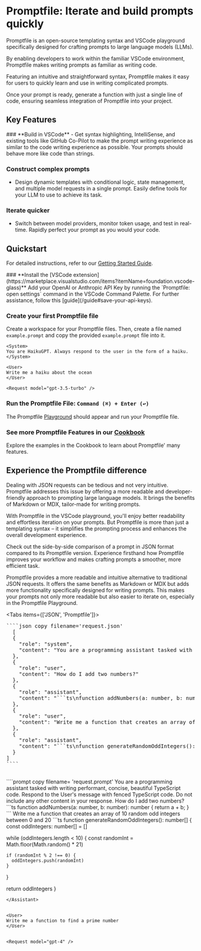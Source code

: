 
# Promptfile: Iterate and build prompts quickly


Promptfile is an open-source templating syntax and VSCode playground specifically designed for crafting prompts to large language models (LLMs).

By enabling developers to work within the familiar VSCode environment, Promptfile makes writing prompts as familiar as writing code.

Featuring an intuitive and straightforward syntax, Promptfile makes it easy for users to quickly learn and use in writing complicated prompts.

Once your prompt is ready, generate a function with just a single line of code, ensuring seamless integration of Promptfile into your project.

## Key Features

<Steps>
### **Build in VSCode**
   - Get syntax highlighting, IntelliSense, and existing tools like GitHub Co-Pilot to make the prompt writing experience as similar to the code writing experience as possible. Your prompts should behave more like code than strings.

### **Construct complex prompts**
   - Design dynamic templates with conditional logic, state management, and multiple model requests in a single prompt. Easily define tools for your LLM to use to achieve its task.

### **Iterate quicker**
   - Switch between model providers, monitor token usage, and test in real-time. Rapidly perfect your prompt as you would your code.
</Steps>



## Quickstart
For detailed instructions, refer to our [Getting Started Guide](/guide).

<Steps>
### **Install the [VSCode extension](https://marketplace.visualstudio.com/items?itemName=foundation.vscode-glass)**
Add your OpenAI or Anthropic API Key by running the `Promptfile: open settings` command in the VSCode Command Palette. For further assistance, follow this [guide](/guide#save-your-api-keys).

### **Create your first Promptfile file**
Create a workspace for your Promptfile files. Then, create a file named `example.prompt` and copy the provided `example.prompt` file into it.

```prompt copy filename="example.prompt"
<System>
You are HaikuGPT. Always respond to the user in the form of a haiku.
</System>

<User>
Write me a haiku about the ocean
</User>

<Request model="gpt-3.5-turbo" />
```

### **Run the Promptfile File: `Command (⌘) + Enter (↩)`**
The Promptfile [Playground](/playground) should appear and run your Promptfile file.

### **See more Promptfile Features in our [Cookbook](/examples)**
Explore the examples in the Cookbook to learn about Promptfile' many features.
</Steps>


## Experience the Promptfile difference

Dealing with JSON requests can be tedious and not very intuitive. Promptfile addresses this issue by offering a more readable and developer-friendly approach to prompting large language models. It brings the benefits of Markdown or MDX, tailor-made for writing prompts.

With Promptfile in the VSCode playground, you'll enjoy better readability and effortless iteration on your prompts. But Promptfile is more than just a templating syntax – it simplifies the prompting process and enhances the overall development experience.

Check out the side-by-side comparison of a prompt in JSON format compared to its Promptfile version. Experience firsthand how Promptfile improves your workflow and makes crafting prompts a smoother, more efficient task.


Promptfile provides a more readable and intuitive alternative to traditional JSON requests. It offers the same benefits as Markdown or MDX but adds more functionality specifically designed for writing prompts. This makes your prompts not only more readable but also easier to iterate on, especially in the Promptfile Playground.


<Tabs items={['JSON', 'Promptfile']}>
  <Tab>
  <pre style={{ whiteSpace: 'pre-wrap', wordWrap: 'break-word', overflowWrap: 'break-word', overflow: 'hidden'}}>
````json copy filename='request.json'
  [
  {
    "role": "system",
    "content": "You are a programming assistant tasked with writing performant, concise, beautiful TypeScript code. Respond to the User's message with fenced TypeScript code. Do not include any other content in your response."
  },
  {
    "role": "user",
    "content": "How do I add two numbers?"
  },
  {
    "role": "assistant",
    "content": "```ts\nfunction addNumbers(a: number, b: number): number {\n  return a + b;\n}\n```"
  },
  {
    "role": "user",
    "content": "Write me a function that creates an array of 10 random odd integers between 0 and 20"
  },
  {
    "role": "assistant",
    "content": "```ts\nfunction generateRandomOddIntegers(): number[] {\n  const oddIntegers: number[] = [];\n\n  while (oddIntegers.length < 10) {\n    const randomInt = Math.floor(Math.random() * 21);\n\n    if (randomInt % 2 !== 0) {\n      oddIntegers.push(randomInt);\n    }\n  }\n\n  return oddIntegers;\n}```"
  }
]
````
    </pre>
  </Tab>
  <Tab>
````prompt copy filename= 'request.prompt'
<System>
You are a programming assistant tasked with writing performant, concise, beautiful TypeScript code. Respond to the User's message with fenced TypeScript code. Do not include any other content in your response.
</System>


<User>
How do I add two numbers?
</User>


<Assistant>
```ts
function addNumbers(a: number, b: number): number {
  return a + b;
}
```
</Assistant>


<User>
Write me a function that creates an array of 10 random odd integers between 0 and 20
</User>


<Assistant>
```ts
function generateRandomOddIntegers(): number[] {
  const oddIntegers: number[] = []

  while (oddIntegers.length < 10) {
    const randomInt = Math.floor(Math.random() * 21)

    if (randomInt % 2 !== 0) {
      oddIntegers.push(randomInt)
    }
  }

  return oddIntegers
}
```
</Assistant>


<User>
Write me a function to find a prime number
</User>


<Request model="gpt-4" />
````
  </Tab>
</Tabs>
